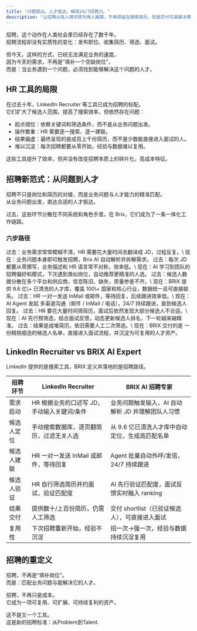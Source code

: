 ```yaml
---
title: "问题提出。人才抵达。解锁24/7招聘力。"
description: "让招聘从找人填坑转为用人解题，不再停留在搜索简历，而是交付可直接决策的人才。"
---
```


招聘，这个动作在人类社会里已经存在了数千年。\
招聘流程却没有实质性的变化：发布职位、收集简历、筛选、面试。

但今天，这样的方式，已经无法满足业务的速度。\
因为今天的需求，不再是“填补一个空缺岗位”，\
而是：当业务遇到一个问题，必须找到能够解决这个问题的人才。

## HR 工具的局限

在过去十年，LinkedIn Recruiter 等工具已成为招聘的标配。\
它们扩大了候选人范围，提高了搜索效率，但依然存在问题：

- 起点错位：依赖关键词和筛选条件，而不是从业务问题出发。
- 操作繁重：HR 需要逐一搜索、逐一建联。
- 结果偏虚：最终呈现的是成百上千份简历，而不是少数能直接进入面试的人。
- 难以沉淀：每次招聘都要从零开始，经验与数据难以复用。

这些工具提升了效率，但并没有改变招聘本质上的碎片化，高成本特征。

## 招聘新范式：从问题到人才

招聘不只是岗位和简历的对接，而是业务问题与人才能力的精准匹配。\
从业务问题出发，直达合适的人才抵达。

过去，这些环节分散在不同系统和角色手里。在 Brix，它们成为了一条一体化工作链路。

### 六步路径

<Steps>
  <Step title="Problem｜业务问题触发招聘">
    过去：业务需求常常模糊不清，HR 需要花大量时间去翻译成 JD，过程反复。\
    现在：业务问题本身即可触发招聘，Brix AI 自动解析并拆解需求。
  </Step>
  <Step title="Demand｜AI 理解岗位与团队习惯">
    过去：每次 JD 都要从零撰写，业务描述和 HR 语言常不对称，效率低。\
    现在：AI 学习到团队的招聘偏好和模式，下次遇到类似岗位，自动推荐更精准的人选。
  </Step>
  <Step title="Locate｜全局候选人精准定位">
    过去：候选人数据分散在多个平台和供应商，信息陈旧、缺失，质量参差不齐。\
    现在：BRIX 提供 9.6 亿\+ 已清洗的人才库，覆盖 100\+ 国家和核心行业，数据统一且可直接联系。
  </Step>
  <Step title="Connect｜AI 自动建联与沟通">
    过去：HR 一对一发送 InMail 或邮件，等待回复，后续跟进效率低。\
    现在：AI Agent 发起 多渠道沟通（邮件 / InMail / 电话），24/7 持续跟进，直到候选人回复。
  </Step>
  <Step title="Verify｜候选人验证与反馈整合">
    过去：HR 要花大量时间筛简历，面试后依然发现大部分候选人不合适。\
    现在：AI 先行预筛选，结合面试反馈，动态更新候选人排名，下一轮越来越精准。
  </Step>
  <Step title="Talent｜交付 shortlist">
    过去：结果是成堆简历，依旧需要人工二次筛选。\
    现在：BRIX 交付的是 一份精挑细选的候选人名单，直接进入面试流程，并沉淀为可复用的人才资产。
  </Step>
</Steps>

## LinkedIn Recruiter vs BRIX AI Expert

LinkedIn 提供的是搜索工具，BRIX 定义并落地的是招聘路径。

| 招聘环节  | LinkedIn Recruiter        | BRIX AI 招聘专家                 |
| ----- | ------------------------- | ---------------------------- |
| 需求启动  | HR 根据业务的口述写 JD，手动输入关键词/条件 | 业务问题触发输入，AI 自动解析 JD 并理解团队人习惯 |
| 候选人定位 | 手动搜索数据库，逐页翻简历，过滤无关人选      | 从 9.6 亿已清洗人才库中自动定位，生成高匹配名单   |
| 候选人建联 | HR 一对一发送 InMail 或邮件，等待回复  | Agent 批量自动外呼/发信，24/7 持续跟进    |
| 候选人验证 | HR 自行筛选简历并约面试，验证匹配度       | AI 先行验证匹配度，面试反馈实时融入 ranking  |
| 结果交付  | 提供数十/上百份简历，仍需人工筛选         | 交付 shortlist（已验证候选人），可直接进入面试 |
| 复用性   | 下次招聘重新开始，经验不沉淀            | 招一次→强一次，经验与数据持续沉淀复用          |

## 招聘的重定义

招聘，不再是“填补岗位”。\
而是：匹配业务问题与能解决它的人才。

招聘，不再只是成本。\
它成为一项可复用、可扩展、可持续复利的资产。

这不是又一个工具。\
这是新的招聘标准：从Problem到Talent.